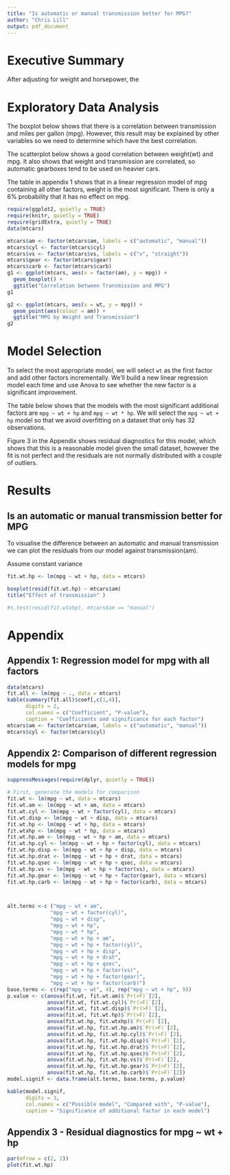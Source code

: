 ```yaml
---
title: "Is automatic or manual transmission better for MPG?"
author: "Chris Lill"
output: pdf_document
---
```


# Executive Summary

After adjusting for weight and horsepower, the

# Exploratory Data Analysis
The boxplot below shows that there is a correlation between transmission and miles per gallon (mpg). However, this result may be explained by other variables so we need to determine which have the best correlation. 

The scatterplot below shows a good correlation between weight(wt) and mpg. It also shows that weight and transmission are correlated, so automatic gearboxes tend to be used on heavier cars. 

The table in appendix 1 shows that in a linear regression model of mpg containing all other factors, weight is the most significant. There is only a 6% probability that it has no effect on mpg.

```r
require(ggplot2, quietly = TRUE)
require(knitr, quietly = TRUE)
require(gridExtra, quietly = TRUE)
data(mtcars)

mtcars$am <- factor(mtcars$am, labels = c("automatic", "manual"))
mtcars$cyl <- factor(mtcars$cyl)
mtcars$vs <- factor(mtcars$vs, labels = c("v", "straight"))
mtcars$gear <- factor(mtcars$gear)
mtcars$carb <- factor(mtcars$carb)
g1 <- ggplot(mtcars, aes(x = factor(am), y = mpg)) +
  geom_boxplot() +
  ggtitle("Correlation between Transmission and MPG")
g1

g2 <- ggplot(mtcars, aes(x = wt, y = mpg)) +
  geom_point(aes(colour = am)) +
  ggtitle("MPG by Weight and Transmission")
g2

```


# Model Selection
To select the most appropriate model, we will select `wt` as the first factor and add other factors incrementally. We'll build a new linear regression model each time and use Anova to see whether the new factor is a significant improvement.

The table below shows that the models with the most significant additional factors are `mpg ~ wt + hp` and `mpg ~ wt * hp`. We will select the `mpg ~ wt + hp` model so that we avoid overfitting on a dataset that only has 32 observations. 

Figure 3 in the Appendix shows residual diagnostics for this model, which shows that this is a reasonable model given the small dataset, however the fit is not perfect and the residuals are not normally distributed with a couple of outliers.


# Results
## Is an automatic or manual transmission better for MPG
To visualise the difference between an automatic and manual transmission we can plot the residuals from our model against transmission(am). 

Assume constant variance

```r
fit.wt.hp <- lm(mpg ~ wt + hp, data = mtcars)

boxplot(resid(fit.wt.hp) ~ mtcars$am)
title("Effect of transmission" )

#t.test(resid(fit.wtxhp), mtcars$am == "manual")
```


\pagebreak

# Appendix
## Appendix 1: Regression model for mpg with all factors
```r
data(mtcars)
fit.all <- lm(mpg ~ ., data = mtcars)
kable(summary(fit.all)$coef[,c(1,4)], 
      digits = 2,
      col.names = c("Coefficient", "P-value"),
      caption = "Coefficients and significance for each factor")
mtcars$am <- factor(mtcars$am, labels = c("automatic", "manual"))
mtcars$cyl <- factor(mtcars$cyl)
```

## Appendix 2: Comparison of different regression models for mpg
```r
suppressMessages(require(dplyr, quietly = TRUE))

# First, generate the models for comparison
fit.wt <- lm(mpg ~ wt, data = mtcars)
fit.wt.am <- lm(mpg ~ wt + am, data = mtcars)
fit.wt.cyl <- lm(mpg ~ wt + factor(cyl), data = mtcars)
fit.wt.disp <- lm(mpg ~ wt + disp, data = mtcars)
fit.wt.hp <- lm(mpg ~ wt + hp, data = mtcars)
fit.wtxhp <- lm(mpg ~ wt * hp, data = mtcars)
fit.wt.hp.am <- lm(mpg ~ wt + hp + am, data = mtcars)
fit.wt.hp.cyl <- lm(mpg ~ wt + hp + factor(cyl), data = mtcars)
fit.wt.hp.disp <- lm(mpg ~ wt + hp + disp, data = mtcars)
fit.wt.hp.drat <- lm(mpg ~ wt + hp + drat, data = mtcars)
fit.wt.hp.qsec <- lm(mpg ~ wt + hp + qsec, data = mtcars)
fit.wt.hp.vs <- lm(mpg ~ wt + hp + factor(vs), data = mtcars)
fit.wt.hp.gear <- lm(mpg ~ wt + hp + factor(gear), data = mtcars)
fit.wt.hp.carb <- lm(mpg ~ wt + hp + factor(carb), data = mtcars)



alt.terms <-c ("mpg ~ wt + am",
              "mpg ~ wt + factor(cyl)", 
              "mpg ~ wt + disp", 
              "mpg ~ wt + hp", 
              "mpg ~ wt * hp",
              "mpg ~ wt + hp + am",
              "mpg ~ wt + hp + factor(cyl)",
              "mpg ~ wt + hp + disp",
              "mpg ~ wt + hp + drat",
              "mpg ~ wt + hp + qsec",
              "mpg ~ wt + hp + factor(vs)",
              "mpg ~ wt + hp + factor(gear)",
              "mpg ~ wt + hp + factor(carb)")
base.terms <- c(rep("mpg ~ wt", 4), rep("mpg ~ wt + hp", 9))
p.value <- c(anova(fit.wt, fit.wt.am)$`Pr(>F)`[2],
             anova(fit.wt, fit.wt.cyl)$`Pr(>F)`[2],
             anova(fit.wt, fit.wt.disp)$`Pr(>F)`[2],
             anova(fit.wt, fit.wt.hp)$`Pr(>F)`[2],
             anova(fit.wt.hp, fit.wtxhp)$`Pr(>F)`[2],
             anova(fit.wt.hp, fit.wt.hp.am)$`Pr(>F)`[2],
             anova(fit.wt.hp, fit.wt.hp.cyl)$`Pr(>F)`[2],
             anova(fit.wt.hp, fit.wt.hp.disp)$`Pr(>F)`[2],
             anova(fit.wt.hp, fit.wt.hp.drat)$`Pr(>F)`[2],
             anova(fit.wt.hp, fit.wt.hp.qsec)$`Pr(>F)`[2],
             anova(fit.wt.hp, fit.wt.hp.vs)$`Pr(>F)`[2],
             anova(fit.wt.hp, fit.wt.hp.gear)$`Pr(>F)`[2],
             anova(fit.wt.hp, fit.wt.hp.carb)$`Pr(>F)`[2])
model.signif <- data.frame(alt.terms, base.terms, p.value)

kable(model.signif, 
      digits = 3,
      col.names = c("Possible model", "Compared with", "P-value"),
      caption = "Significance of additional factor in each model")
```

## Appendix 3 - Residual diagnostics for mpg ~ wt + hp
```r
par(mfrow = c(2, 2))
plot(fit.wt.hp)
```

